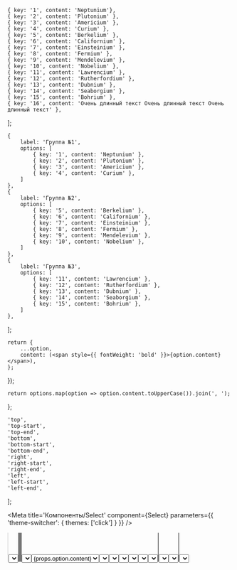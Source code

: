 


    { key: '1', content: 'Neptunium'},
    { key: '2', content: 'Plutonium' },
    { key: '3', content: 'Americium' },
    { key: '4', content: 'Curium' },
    { key: '5', content: 'Berkelium' },
    { key: '6', content: 'Californium' },
    { key: '7', content: 'Einsteinium' },
    { key: '8', content: 'Fermium' },
    { key: '9', content: 'Mendelevium' },
    { key: '10', content: 'Nobelium' },
    { key: '11', content: 'Lawrencium' },
    { key: '12', content: 'Rutherfordium' },
    { key: '13', content: 'Dubnium' },
    { key: '14', content: 'Seaborgium' },
    { key: '15', content: 'Bohrium' },
    { key: '16', content: 'Очень длинный текст Очень длинный текст Очень длинный текст' },
];

    {
        label: 'Группа №1',
        options: [
            { key: '1', content: 'Neptunium' },
            { key: '2', content: 'Plutonium' },
            { key: '3', content: 'Americium' },
            { key: '4', content: 'Curium' },
        ]
    },
    {
        label: 'Группа №2',
        options: [
            { key: '5', content: 'Berkelium' },
            { key: '6', content: 'Californium' },
            { key: '7', content: 'Einsteinium' },
            { key: '8', content: 'Fermium' },
            { key: '9', content: 'Mendelevium' },
            { key: '10', content: 'Nobelium' },
        ]
    },
    {
        label: 'Группа №3',
        options: [
            { key: '11', content: 'Lawrencium' },
            { key: '12', content: 'Rutherfordium' },
            { key: '13', content: 'Dubnium' },
            { key: '14', content: 'Seaborgium' },
            { key: '15', content: 'Bohrium' },
        ]
    },
];

    return {
        ...option,
        content: (<span style={{ fontWeight: 'bold' }}>{option.content}</span>),
    };
});

    return options.map(option => option.content.toUpperCase()).join(', ');
};

    'top',
    'top-start',
    'top-end',
    'bottom',
    'bottom-start',
    'bottom-end',
    'right',
    'right-start',
    'right-end',
    'left',
    'left-start',
    'left-end',
];


<Meta
    title='Компоненты/Select'
    component={Select}
    parameters={{ 'theme-switcher': { themes: ['click'] } }}
/>


<!-- Canvas -->

<Story name='Select'>
    <Select
        block={boolean('block', false)}
        size={selectKnob('size', ['s', 'm', 'l', 'xl'], 's')}
        disabled={boolean('disabled', false)}
        error={text('error', '')}
        hint={text('hint', '')}
        options={options}
        multiple={boolean('multiple', false)}
        allowUnselect={boolean('allowUnselect', true)}
        closeOnSelect={boolean('closeOnSelect', true)}
        Arrow={boolean('Arrow', true) ? Arrow : () => null}
        circularNavigation={boolean('circularNavigation', false)}
        nativeSelect={boolean('nativeSelect', false)}
        placeholder={text('placeholder', 'Выберите элемент')}
        label={text('label', 'Элемент')}
        visibleOptions={number('visibleOptions', 5)}
        onChange={action('change')}
        onOpen={action('open')}
        defaultOpen={boolean('defaultOpen', false)}
        popoverPosition={selectKnob('popoverPosition', POSITION_OPTIONS, 'bottom-start')}
        optionsListWidth={selectKnob('optionsListWidth', ['field', 'content'], 'field')}
    />
</Story>


<!-- Docs -->

<ComponentHeader
    name='Select'
    version={version}
    package='@alfalab/core-components-select'
    stage={2}
    design='https://www.figma.com/file/hqSP3L6qu8UcL3sf18Su1M/Web-Components?node-id=719%3A0'
/>

```tsx
import { Select } from '@alfalab/core-components-select';
```

Компонент выпадающего списка.

<Select options={options} placeholder='Выберите элемент' />

<!-- Spacer -->
<div style={{height: 32}} />


<Props components={{
    Select,
    Field,
    OptionsList,
    Optgroup,
    Option
}} />


## Использование

В случае, если нужно собрать селект под очень специфичный кейс - за основу стоит взять компонент `BaseSelect`,
который содержит только основные пропсы и позволяет заменить или настроить почти что угодно.

Компонент `Select` является преднастроенной оберткой над `BaseSelect`

---

### Управление закрытием

По умолчанию - селект `multiple=false` закрывается после выбора, а при `multiple=true` - остается открытым.
Изменить это поведение можно с помощью `closeOnSelect`.

<Preview>
    <Select
        options={options}
        multiple={true}
        placeholder='Выберите элемент'
        allowUnselect={true}
    />
</Preview>

### Controlled-way

Компонент может быть использован как controlled с помощью `onChange` и `selected`:

<Preview>
    {React.createElement(() => {
        const [selected, setSelected] = React.useState([options[8].key, options[9].key]);
        const handleChange = ({ selectedMultiple }) => {
            setSelected(selectedMultiple.map(option => option.key));
        };
        return (
            <Select
                options={options}
                placeholder='Выберите элемент'
                label='controlled'
                multiple={true}
                onChange={handleChange}
                selected={selected}
            />
        );
    })}
</Preview>

#### OptionShape вместо ключей для выбранных пунктов

Иногда может быть удобнее использовать в качестве выбранных значений не ключи, а сами объекты.
В этом случае просто передавайте их через свойство `selected`.

<Preview>
    {React.createElement(() => {
        const [selected, setSelected] = React.useState([options[8], options[9]]);
        const handleChange = ({ selectedMultiple }) => {
            setSelected(selectedMultiple);
        };
        return (
            <Select
                options={options}
                placeholder='Выберите элемент'
                label='controlled'
                multiple={true}
                onChange={handleChange}
                selected={selected}
            />
        );
    })}
</Preview>

### Использование в форме

Чтобы использовать селект внутри формы - следует указать атрибут `name`

<Preview>
    {React.createElement(() => {
        const options = [
            { key: '1', content: 'Neptunium' },
            { key: '2', content: 'Plutonium' },
            { key: '3', content: 'Americium' },
        ];
        const [serialized, setSerialized] = React.useState();
        const onSubmit = (event) => {
            event.preventDefault();
            const form = event.target;
            const formData = new FormData(form);
            setSerialized(new URLSearchParams(formData).toString());
        };
        const [selected, setSelected] = React.useState([]);
        const handleChange = ({ selectedMultiple }) => {
            setSelected(selectedMultiple.map(option => option.key));
        };
        return (
            <div>
                <form onSubmit={onSubmit}>
                    <Select
                        options={options}
                        placeholder='Выберите элемент'
                        name='select'
                        multiple={true}
                        onChange={handleChange}
                        selected={selected}
                    />
                    <button type='submit'>Отправить</button>
                </form>
                <div>serialized: {serialized}</div>
            </div>
        );
    })}
</Preview>

## Настройка рендера

Помимо текста, компонент позволяет использовать html в качестве поля `content` у вариантов выбора

<Preview>
    <div style={{ width: 480 }}>
        {React.createElement(() => {
            const [selected, setSelected] = React.useState(null);
            const handleChange = ({ selected }) => {
                setSelected(selected ? selected.key : null);
            };
            const Card = ({ name, balance }) => (
                <div style={{ display: 'flex', alignItems: 'center' }}>
                    <div style={{ width: '76px', height: '48px', marginRight: '16px', background: '#E7E9EB' }} />
                    <div style={{ display: 'flex', flexDirection: 'column' }}>
                        <span style={{ fontSize: '14px' }}>{name}</span>
                        <span style={{ fontSize: '16px' }}>{balance}</span>
                    </div>
                </div>
            );
            return (
                <Select
                    block={true}
                    selected={selected}
                    onChange={handleChange}
                    size='l'
                    options={[
                        { key: 'Account1', content: <Card name='Account1 Name ··0000' balance='100 000,00 ₽' /> },
                        { key: 'Account2', content: <Card name='Account2 Name ··0000' balance='150 000,00 ₽' /> },
                        { key: 'Account3', content: <Card name='Account3 Name ··0000' balance='230 000,00 ₽' /> },
                        { key: 'Account4', content: <Card name='Account4 Name ··0000' balance='12 000,00 ₽' /> },
                    ]}
                    multiple={false}
                    placeholder='Выберите карту'
                    allowUnselect={true}
                />
            );
        })}
    </div>
</Preview>

Стандартный компонент **Field** позволяет управлять рендером выбранных пунктов с помощью `valueRenderer`

<Preview>
    {React.createElement(() => {
        const OptionWithIcon = ({ content }) => (
            <span style={{ display: 'flex' }} key={content}>
                <Icon />
                {content.toUpperCase()}
            </span>
        );
        const valueRenderer = ({ selected }) => selected ? <OptionWithIcon {...selected} /> : null;
        return (
            <Select
                options={options}
                label='С иконкой'
                valueRenderer={valueRenderer}
            />
        );
    })}
</Preview>

Селект позволяет заменять или кастомизировать компоненты **Field**, **Option**, **OptionsList**, **Optgroup**, **Arrow**

<Preview>
    {React.createElement(() => {
        const BoldOption = (props) => (
            <Option {...props}><b>{props.option.content}</b></Option>
        );
        return (
            <Select
                options={options}
                label='Bold options'
                Option={BoldOption}
            />
        );
    })}
</Preview>

<Preview>
    <Select
        options={options}
        label='With addons'
        Field={(props) => <Field {...props} leftAddons={props.selected && <Icon/>} />}
    />
</Preview>

<Preview>
    <Select
        options={options}
        allowUnselect={true}
        popoverPosition='bottom-start'
        Field={({ selected, innerProps, ...restProps }) => (
            <Button {...innerProps} size='xs'>
                {selected ? selected.content : 'Pick'}
            </Button>
        )}
    />
</Preview>

## Управление размером пунктов меню

По умолчанию размер пунктов меню совпадает с размером селекта, но с помощью свойства `optionsSize` можно задать размер отдельно.

<Preview>
    {React.createElement(() => {
        return (
            <Select
                size='l'
                options={options}
                label='optionsSize'
                optionsSize='s'
            />
        );
    })}
</Preview>


## Селект с заголовком меню

<Preview>
    {React.createElement(() => {
        const renderList = (props) => (
            <div>
                <b>Header</b>
                <OptionsList {...props} />
            </div>
        );
        return (
            <Select
                label='With header'
                options={options}
                OptionsList={renderList}
            />
        );
    })}
</Preview>

## Ширина выпадающего меню

По умолчанию ширину выпадающего меню задает контент пунктов.
Если контент слишком длинный, то может понадобиться изменить это поведение.

Это можно сделать с помощью свойства `optionsListWidth='field'` — в этом случае ширина выпадающего меню будет равна ширине поля, а лишний контент обрежется.

<Preview>
    {React.createElement(() => {
        const LongContent = ({ text }) => (
            <span style={{ whiteSpace: 'nowrap' }} title={text}>
                {text}
            </span>
        );
        const longOptions = [
            { key: '1', content: <LongContent text='Великий Новгород' /> },
            { key: '2', content: <LongContent text='Гусь-Хрустальный' /> },
            { key: '3', content: <LongContent text='Каменск-Шахтинский' /> },
            { key: '4', content: <LongContent text='Очень длинное название' /> },
        ];
        return (
            <div style={{ width: 160 }}>
                <Select
                    block={true}
                    label='Города'
                    options={longOptions}
                    optionsListWidth='field'
                />
            </div>
        );
    })}
</Preview>

## Группы

Группированный селект

```jsx
const groups = [{
    label: 'Группа №1',
    options: [
        { key: '1', content: 'Neptunium' },
        { key: '2', content: 'Plutonium' },
    ]
},
{
    label: 'Группа №2',
    options: [
        { key: '3', content: 'Berkelium' },
        { key: '4', content: 'Californium' },
    ]
}]
```

<Preview>
    <Select
        options={groups}
        label='Optgroup'
        multiple={true}
    />
</Preview>

## Нативный селект

Рендерит нативный селект вместо выпадающего меню. (стоит использовать только для мобильных устройств)

<Preview>
    <Select
        options={groups}
        label='native'
        nativeSelect={true}
    />
</Preview>

## Рендер длинных списков

Используйте `OptionsList={VirtualOptionsList}` для рендера большого количества данных

<Preview>
    {React.createElement(() => {
        const options = new Array(10000).fill().map((_, index) => {
            const variableSizeText = `Вы восхитительны! `.repeat(
                Math.round(Math.random() * 10),
            );
            return {
                key: index,
                content: `${index}. ${variableSizeText}`,
            };
        });
        return (
            <div style={{ width: 320 }}>
                <Select
                    block={true}
                    label='virtual 10k'
                    options={options}
                    circularNavigation={true}
                    OptionsList={VirtualOptionsList}
                    allowUnselect={true}
                    visibleOptions={3}
                />
            </div>
        );
    })}
</Preview>

<Preview>
    {React.createElement(() => {
        return (
            <Select
                label='virtual with groups'
                options={groups}
                multiple={true}
                allowUnselect={true}
                circularNavigation={true}
                OptionsList={VirtualOptionsList}
            />
        );
    })}
</Preview>


## Открытие вверх, если места недостаточно

<Preview>
    <Select
        options={groups}
        preventFlip={false}
        label='preventFlip'
    />
</Preview>
